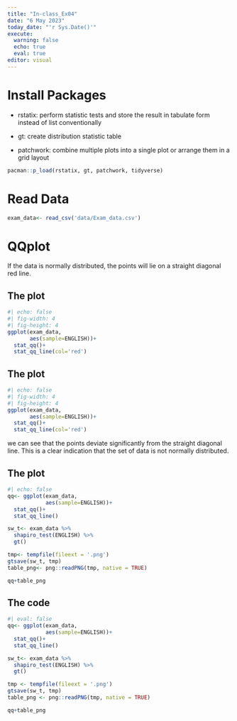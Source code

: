 ```yaml
---
title: "In-class_Ex04"
date: "6 May 2023"
today_date: "'r Sys.Date()'"
execute: 
  warning: false
  echo: true
  eval: true
editor: visual
---
```


# Install Packages

-   rstatix: perform statistic tests and store the result in tabulate form instead of list conventionally

-   gt: create distribution statistic table

-   patchwork: combine multiple plots into a single plot or arrange them in a grid layout

```r
pacman::p_load(rstatix, gt, patchwork, tidyverse)
```

# Read Data

```r
exam_data<- read_csv('data/Exam_data.csv')
```

# QQplot

If the data is normally distributed, the points will lie on a straight diagonal red line.

::: panel-tabset
## The plot

```r
#| echo: false
#| fig-width: 4
#| fig-height: 4
ggplot(exam_data,
       aes(sample=ENGLISH))+
  stat_qq()+
  stat_qq_line(col='red')
```

## The plot

```r
#| echo: false
#| fig-width: 4
#| fig-height: 4
ggplot(exam_data,
       aes(sample=ENGLISH))+
  stat_qq()+
  stat_qq_line(col='red')
```
:::

::: callout-note
we can see that the points deviate significantly from the straight diagonal line. This is a clear indication that the set of data is not normally distributed.
:::

::: panel-tabset
## The plot

```r
#| echo: false
qq<- ggplot(exam_data,
            aes(sample=ENGLISH))+
  stat_qq()+
  stat_qq_line()

sw_t<- exam_data %>%
  shapiro_test(ENGLISH) %>%
  gt()

tmp<- tempfile(fileext = '.png')
gtsave(sw_t, tmp)
table_png<- png::readPNG(tmp, native = TRUE)

qq+table_png
```

## The code

```r
#| eval: false
qq<- ggplot(exam_data,
            aes(sample=ENGLISH))+
  stat_qq()+
  stat_qq_line()

sw_t<- exam_data %>%
  shapiro_test(ENGLISH) %>%
  gt()

tmp <- tempfile(fileext = '.png')
gtsave(sw_t, tmp)
table_png <- png::readPNG(tmp, native = TRUE)

qq+table_png
```
:::
